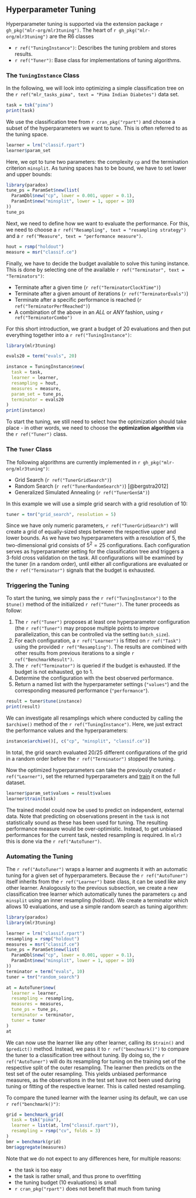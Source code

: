 ## Hyperparameter Tuning {#tuning}

Hyperparameter tuning is supported via the extension package `r gh_pkg("mlr-org/mlr3tuning")`.
The heart of `r gh_pkg("mlr-org/mlr3tuning")` are the R6 classes

* `r ref("TuningInstance")`: Describes the tuning problem and stores results.
* `r ref("Tuner")`: Base class for implementations of tuning algorithms.

### The `TuningInstance` Class

In the following, we will look into optimizing a simple classification tree on the `r ref("mlr_tasks_pima", text = "Pima Indian Diabetes")` data set.
```r
task = tsk("pima")
print(task)
```

We use the classification tree from `r cran_pkg("rpart")` and choose a subset of the hyperparameters we want to tune. This is often referred to as the tuning space.
```r
learner = lrn("classif.rpart")
learner$param_set
```
Here, we opt to tune two parameters: the complexity `cp` and the termination criterion `minsplit`.
As tuning spaces has to be bound, we have to set lower and upper bounds:
```r
library(paradox)
tune_ps = ParamSet$new(list(
  ParamDbl$new("cp", lower = 0.001, upper = 0.1),
  ParamInt$new("minsplit", lower = 1, upper = 10)
))
tune_ps
```
Next, we need to define how we want to evaluate the performance.
For this, we need to choose a `r ref("Resampling", text = "resampling strategy")` and a `r ref("Measure", text = "performance measure")`.
```r
hout = rsmp("holdout")
measure = msr("classif.ce")
```

Finally, we have to decide the budget available to solve this tuning instance.
This is done by selecting one of the available `r ref("Terminator", text = "Terminators")`:

- Terminate after a given time (`r ref("TerminatorClockTime")`)
- Terminate after a given amount of iterations (`r ref("TerminatorEvals")`)
- Terminate after a specific performance is reached (`r ref("TerminatorPerfReached")`)
- A combination of the above in an *ALL* or *ANY* fashion, using `r ref("TerminatorCombo")`

For this short introduction, we grant a budget of 20 evaluations and then put everything together into a `r ref("TuningInstance")`:
```r
library(mlr3tuning)

evals20 = term("evals", 20)

instance = TuningInstance$new(
  task = task,
  learner = learner,
  resampling = hout,
  measures = measure,
  param_set = tune_ps,
  terminator = evals20
)
print(instance)
```


To start the tuning, we still need to select how the optimization should take place - in other words, we need to choose the **optimization algorithm** via the `r ref("Tuner")` class.

### The `Tuner` Class

The following algorithms are currently implemented in `r gh_pkg("mlr-org/mlr3tuning")`:

- Grid Search (`r ref("TunerGridSearch")`)
- Random Search (`r ref("TunerRandomSearch")`) [@bergstra2012]
- Generalized Simulated Annealing (`r ref("TunerGenSA")`)

In this example we will use a simple grid search with a grid resolution of 10:
```r
tuner = tnr("grid_search", resolution = 5)
```
Since we have only numeric parameters, `r ref("TunerGridSearch")` will create a grid of equally-sized steps between the respective upper and lower bounds.
As we have two hyperparameters with a resolution of 5, the two-dimensional grid consists of $5^2 = 25$ configurations.
Each configuration serves as hyperparameter setting for the classification tree and triggers a 3-fold cross validation on the task.
All configurations will be examined by the tuner (in a random order), until either all configurations are evaluated or the `r ref("Terminator")` signals that the budget is exhausted.

### Triggering the Tuning

To start the tuning, we simply pass the `r ref("TuningInstance")` to the `$tune()` method of the initialized `r ref("Tuner")`.
The tuner proceeds as follow:

1. The `r ref("Tuner")` proposes at least one hyperparameter configuration (the `r ref("Tuner")` may propose multiple points to improve parallelization, this can be controlled via the setting `batch_size`).
2. For each configuration, a `r ref("Learner")` is fitted on `r ref("Task")` using the provided `r ref("Resampling")`.
   The results are combined with other results from previous iterations to a single `r ref("BenchmarkResult")`.
3. The `r ref("Terminator")` is queried if the budget is exhausted. If the budget is not exhausted, go to 1.
4. Determine the configuration with the best observed performance.
5. Return a named list with the hyperparameter settings (`"values"`) and the corresponding measured performance (`"performance"`).


```r
result = tuner$tune(instance)
print(result)
```

We can investigate all resamplings which where conducted by calling the `$archive()` method of the `r ref("TuningInstance")`.
Here, we just extract the performance values and the hyperparameters:
```r
instance$archive()[, c("cp", "minsplit", "classif.ce")]
```
In total, the grid search evaluated 20/25 different configurations of the grid in a random order before the `r ref("Terminator")` stopped the tuning.


Now the optimized hyperparameters can take the previously created `r ref("Learner")`, set the returned hyperparameters and [train](#train-predict) it on the full dataset.

```r
learner$param_set$values = result$values
learner$train(task)
```
The trained model could now be used to predict on independent, external data.
Note that predicting on observations present in the `task` is not statistically sound as these has been used for tuning.
The resulting performance measure would be over-optimistic.
Instead, to get unbiased performances for the current task, nested resampling is required.
In `mlr3` this is done via the `r ref("AutoTuner")`.


### Automating the Tuning {#autotuner}

The `r ref("AutoTuner")` wraps a learner and augments it with an automatic tuning for a given set of hyperparameters.
Because the `r ref("AutoTuner")` itself inherits from the `r ref("Learner")` base class, it can be used like any other learner.
Analogously to the previous subsection, we create a new classification tree learner which automatically tunes the parameters `cp` and `minsplit` using an inner resampling (holdout).
We create a terminator which allows 10 evaluations, and use a simple random search as tuning algorithm:
```r
library(paradox)
library(mlr3tuning)

learner = lrn("classif.rpart")
resampling = rsmp("holdout")
measures = msr("classif.ce")
tune_ps = ParamSet$new(list(
  ParamDbl$new("cp", lower = 0.001, upper = 0.1),
  ParamInt$new("minsplit", lower = 1, upper = 10)
))
terminator = term("evals", 10)
tuner = tnr("random_search")

at = AutoTuner$new(
  learner = learner,
  resampling = resampling,
  measures = measures,
  tune_ps = tune_ps,
  terminator = terminator,
  tuner = tuner
)
at
```

We can now use the learner like any other learner, calling its `$train()` and `$predict()` method.
Instead, we pass it to `r ref("benchmark()")` to compare the tuner to a classification tree without tuning.
By doing so, the `r ref("AutoTuner")` will do its resampling for tuning on the training set of the respective split of the outer resampling.
The learner then predicts on the test set of the outer resampling.
This yields unbiased performance measures, as the observations in the test set have not been used during tuning or fitting of the respective learner.
This is called nested resampling.


To compare the tuned learner with the learner using its default, we can use `r ref("benchmark()")`:
```r
grid = benchmark_grid(
  task = tsk("pima"),
  learner = list(at, lrn("classif.rpart")),
  resampling = rsmp("cv", folds = 3)
)
bmr = benchmark(grid)
bmr$aggregate(measures)
```
Note that we do not expect to any differences here, for multiple reasons:

* the task is too easy
* the task is rather small, and thus prone to overfitting
* the tuning budget (10 evaluations) is small
* `r cran_pkg("rpart")` does not benefit that much from tuning

